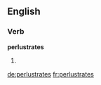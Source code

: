 ==English==

===Verb===
'''perlustrates'''

# {{third-person singular of|[[perlustrate]]}}

[[de:perlustrates]]
[[fr:perlustrates]]